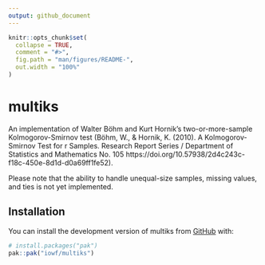 ```yaml
---
output: github_document
---
```


<!-- README.md is generated from README.Rmd. Please edit that file -->

```r
knitr::opts_chunk$set(
  collapse = TRUE,
  comment = "#>",
  fig.path = "man/figures/README-",
  out.width = "100%"
)
```

# multiks

<!-- badges: start -->
<!-- badges: end -->

An implementation of Walter Böhm and Kurt Hornik's two-or-more-sample 
Kolmogorov-Smirnov test (Böhm, W., & Hornik, K. (2010). A Kolmogorov-Smirnov 
Test for r Samples. Research Report Series / Department of Statistics and 
Mathematics No. 105 
https://doi.org/10.57938/2d4c243c-f18c-450e-8d1d-d0a69ff1fe52).

Please note that the ability to handle unequal-size samples, missing values, and
ties is not yet implemented.

## Installation

You can install the development version of multiks from [GitHub](https://github.com/) with:

``` r
# install.packages("pak")
pak::pak("iowf/multiks")
```
